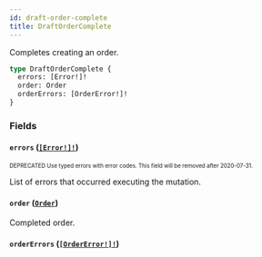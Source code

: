 ```yaml
---
id: draft-order-complete
title: DraftOrderComplete
---
```


Completes creating an order.

```graphql
type DraftOrderComplete {
  errors: [Error!]!
  order: Order
  orderErrors: [OrderError!]!
}
```

### Fields

#### `errors` ([`[Error!]!`](/developer/api-reference/objects/error.mdx))

<sub><sup><span className="deprecatedTag">DEPRECATED</span> Use typed errors with error codes. This field will be removed after 2020-07-31.</sup></sub>

List of errors that occurred executing the mutation.

#### `order` ([`Order`](/developer/api-reference/objects/order.mdx))

Completed order.

#### `orderErrors` ([`[OrderError!]!`](/developer/api-reference/objects/order-error.mdx))
